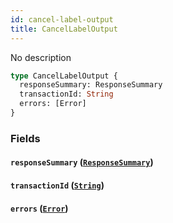 ```yaml
---
id: cancel-label-output
title: CancelLabelOutput
---
```


No description

```graphql
type CancelLabelOutput {
  responseSummary: ResponseSummary
  transactionId: String
  errors: [Error]
}
```

### Fields

#### `responseSummary` ([`ResponseSummary`](../../label-service/objects/response-summary))

#### `transactionId` ([`String`](../../label-service/scalars/string))

#### `errors` ([`Error`](../../label-service/objects/error))
